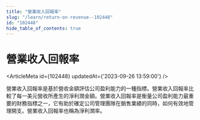 ```yaml
---
title: "營業收入回報率"
slug: "/learn/return-on-revenue--102448"
id: "102448"
hide_table_of_contents: true
---
```



# 營業收入回報率

<ArticleMeta id={102448} updatedAt={'2023-09-26 13:59:00'} />
<div className='border-solid border-b border-t-0 my-4 border-[var(--ifm-color-gray-300)]' />

營業收入回報率是基於營收金額評估公司盈利能力的一種指標。營業收入回報率比較了每一美元營收所產生的淨利潤金額。營業收入回報率是衡量公司盈利能力最重要的財務指標之一，它有助於確定公司管理團隊在銷售業績的同時，如何有效地管理開支。營業收入回報率也稱為淨利潤率。
